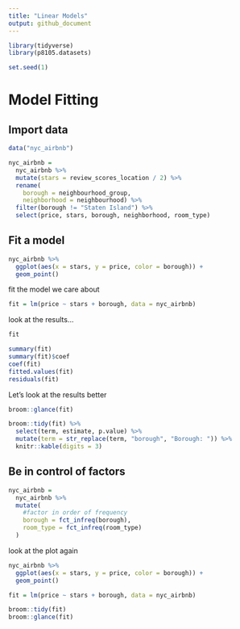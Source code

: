 ```yaml
---
title: "Linear Models"
output: github_document
---
```


```r
library(tidyverse)
library(p8105.datasets)

set.seed(1)
```


# Model Fitting

## Import data
```r
data("nyc_airbnb")

nyc_airbnb = 
  nyc_airbnb %>% 
  mutate(stars = review_scores_location / 2) %>% 
  rename(
    borough = neighbourhood_group,
    neighborhood = neighbourhood) %>% 
  filter(borough != "Staten Island") %>% 
  select(price, stars, borough, neighborhood, room_type)
```


## Fit a model
```r
nyc_airbnb %>% 
  ggplot(aes(x = stars, y = price, color = borough)) +
  geom_point()
```

fit the model we care about
```r
fit = lm(price ~ stars + borough, data = nyc_airbnb)
```

look at the results...
```r
fit

summary(fit)
summary(fit)$coef
coef(fit)
fitted.values(fit)
residuals(fit)
```

Let's look at the results better
```r
broom::glance(fit)

broom::tidy(fit) %>% 
  select(term, estimate, p.value) %>% 
  mutate(term = str_replace(term, "borough", "Borough: ")) %>% 
  knitr::kable(digits = 3)
```


## Be in control of factors

```r
nyc_airbnb = 
  nyc_airbnb %>% 
  mutate(
    #factor in order of frequency
    borough = fct_infreq(borough),
    room_type = fct_infreq(room_type)
  )
```

look at the plot again
```r
nyc_airbnb %>% 
  ggplot(aes(x = stars, y = price, color = borough)) +
  geom_point()
```

```r
fit = lm(price ~ stars + borough, data = nyc_airbnb)

broom::tidy(fit)
broom::glance(fit)
```



